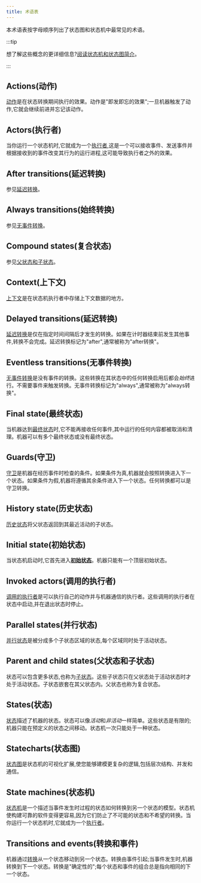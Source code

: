```yaml
---
title: 术语表
---
```


本术语表按字母顺序列出了状态图和状态机中最常见的术语。

:::tip

想了解这些概念的更详细信息?[阅读状态机和状态图简介](state-machines-and-statecharts.mdx)。

:::

## Actions(动作)

[动作](actions.mdx)是在状态转换期间执行的效果。动作是"即发即忘的效果";一旦机器触发了动作,它就会继续前进并忘记该动作。

## Actors(执行者)

当你运行一个状态机时,它就成为一个[执行者](actors.mdx),这是一个可以接收事件、发送事件并根据接收到的事件改变其行为的运行进程,这可能导致执行者之外的效果。

## After transitions(延迟转换)

参见[延迟转换](/#delayed-transitions)。

## Always transitions(始终转换)

参见[无事件转换](/#eventless-transitions)。

## Compound states(复合状态)

参见[父状态和子状态](/#parent-and-child-states)。

## Context(上下文)

[上下文](context.mdx)是在状态机执行者中存储上下文数据的地方。

## Delayed transitions(延迟转换)

[延迟转换](delayed-transitions.mdx)是仅在指定时间间隔后才发生的转换。如果在计时器结束前发生其他事件,转换不会完成。延迟转换标记为"after",通常被称为"after转换"。

## Eventless transitions(无事件转换)

[无事件转换](eventless-transitions.mdx)是没有事件的转换。这些转换在其状态中的任何转换启用后都会*始终*进行。不需要事件来触发转换。无事件转换标记为"always",通常被称为"always转换"。

## Final state(最终状态)

当机器达到[最终状态](final-states.mdx)时,它不能再接收任何事件,其中运行的任何内容都被取消和清理。机器可以有多个最终状态或没有最终状态。

## Guards(守卫)

[守卫](guards.mdx)是机器在经历事件时检查的条件。如果条件为真,机器就会按照转换进入下一个状态。如果条件为假,机器将遵循其余条件进入下一个状态。任何转换都可以是守卫转换。

## History state(历史状态)

[历史状态](history-states.mdx)将父状态返回到其最近活动的子状态。

## Initial state(初始状态)

当状态机启动时,它首先进入[**初始状态**](initial-states.mdx)。机器只能有一个顶层初始状态。

## Invoked actors(调用的执行者)

[调用的执行者](actors.mdx)是可以执行自己的动作并与机器通信的执行者。这些调用的执行者在状态中启动,并在退出状态时停止。

## Parallel states(并行状态)

[并行状态](parallel-states.mdx)是被分成多个子状态区域的状态,每个区域同时处于活动状态。

## Parent and child states(父状态和子状态)

状态可以包含更多状态,也称为[子状态](parent-states.mdx)。这些子状态只在父状态处于活动状态时才处于活动状态。子状态嵌套在其父状态内。父状态也称为复合状态。

## States(状态)

[状态](states.mdx)描述了机器的状态。状态可以像*活动*和*非活动*一样简单。这些状态是有限的;机器只能在预定义的状态之间移动。状态机一次只能处于一种状态。

## Statecharts(状态图)

[状态图](state-machines-and-statecharts.mdx)是状态机的可视化扩展,使您能够建模更复杂的逻辑,包括层次结构、并发和通信。

## State machines(状态机)

[状态机](state-machines-and-statecharts.mdx)是一个描述当事件发生时过程的状态如何转换到另一个状态的模型。状态机使构建可靠的软件变得更容易,因为它们防止了不可能的状态和不希望的转换。当你运行一个状态机时,它就成为一个[执行者](actors.mdx)。

## Transitions and events(转换和事件)

机器通过[转换](transitions.mdx)从一个状态移动到另一个状态。转换由事件引起;当事件发生时,机器转换到下一个状态。转换是"确定性的";每个状态和事件的组合总是指向相同的下一个状态。